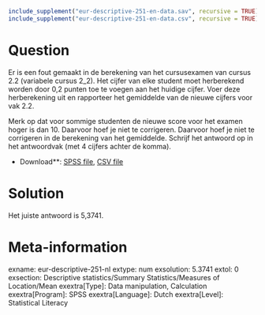 ```r
include_supplement("eur-descriptive-251-en-data.sav", recursive = TRUE)
include_supplement("eur-descriptive-251-en-data.csv", recursive = TRUE)
```

Question
========
Er is een fout gemaakt in de berekening van het cursusexamen van cursus 2.2 (variabele cursus 2_2). Het cijfer van elke student moet herberekend worden door 0,2 punten toe te voegen aan het huidige cijfer. Voer deze herberekening uit en rapporteer het gemiddelde van de nieuwe cijfers voor vak 2.2.

Merk op dat voor sommige studenten de nieuwe score voor het examen hoger is dan 10. Daarvoor hoef je niet te corrigeren. Daarvoor hoef je niet te corrigeren in de berekening van het gemiddelde. Schrijf het antwoord op in het antwoordvak (met 4 cijfers achter de komma).

* Download**: [SPSS file](eur-descriptive-251-en-data.sav), [CSV file](eur-descriptive-251-en-data.csv)


Solution
========
Het juiste antwoord is 5,3741.

Meta-information
================
exname: eur-descriptive-251-nl
extype: num
exsolution: 5.3741
extol: 0
exsection: Descriptive statistics/Summary Statistics/Measures of Location/Mean
exextra[Type]: Data manipulation, Calculation
exextra[Program]: SPSS
exextra[Language]: Dutch
exextra[Level]: Statistical Literacy
